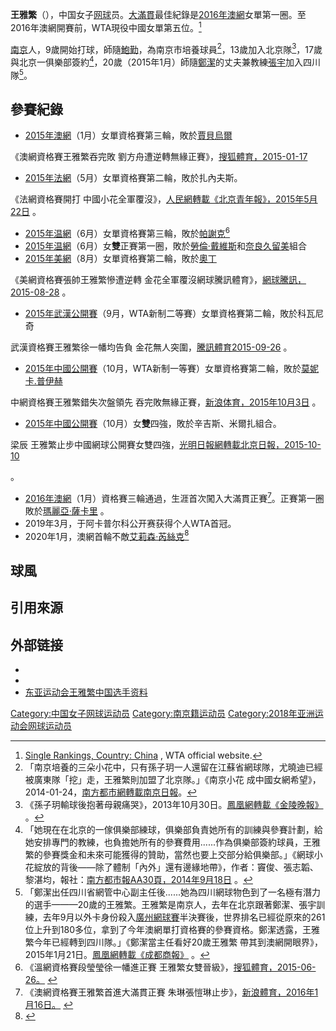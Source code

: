 {{Infobox 网球选手
|姓名=王雅繁
|image=Wang Yafan 8, 2015 Wimbledon Qualifying - Diliff.jpg
|国籍={{PRC}} 
|生日={{birth_date_and_age|1994|4|30|mf=y}}
|出生地=[[南京|南京]]
|身高=170
|体重=62
|职业奖金=122,926[[美元|美元]]
|单打职业战绩=88勝53負
|澳網單打最好成績=第一圈（2016，2020）
|溫網雙打最好成績=第一圈（2015）
|单打最高排名=125（2015年7月20日）<ref name="career_high">[http://www.wtatennis.com/players/player/16726/title/yafan-wang Wang Yafan] {{Wayback|url=http://www.wtatennis.com/players/player/16726/title/yafan-wang |date=20160305131017 }}, WTA official website.</ref>|雙打職業戰績=65勝39負
|双打最高排名=51（2015年11月16日）<ref name="career_high"/>
}}
{{Infobox Chinese
|c={{linktext|王雅繁}}
|p=Wáng Yǎfán
|w=Wang<sup>2</sup> Ya<sup>3</sup>fan<sup>2</sup>
|mi={{IPAc-cmn|wang|2|.|ya|3|-|f|an|2|}}
|myr=Wáng Yǎfán
|gr=Wang Yeafarn
|mps=Wáng Yǎ-fán
|bpmf=ㄨㄤˊ ㄧㄚˇ ㄈㄢˊ
|tp=Wáng Yǎfán
}}

'''王雅繁'''（{{bd|1994年|4月30日||}}），中国女子[[网球|网球]]员。[[大滿貫_(網球)|大滿貫]]最佳紀錄是[[2016年澳網|2016年澳網]]女單第一圈。至2016年澳網開賽前，WTA現役中國女單第五位。<REF>
[http://www.wtatennis.com/singles-rankings Single Rankings, Country: China] {{Wayback|url=http://www.wtatennis.com/singles-rankings |date=20140208041228 }}, WTA official website.
</ref>

[[南京|南京]]人，9歲開始打球，師隨[[鮑勤|鮑勤]]，為南京市培養球員<ref>「南京培養的三朵小花中，只有孫子玥一人還留在江蘇省網球隊，尤曉迪已經被廣東隊「挖」走，王雅繁則加盟了北京隊。」《南京小花 成中國女網希望》，2014-01-24，[http://sports.nandu.com/html/201401/24/723896.html 南方都市網轉載南京日報]{{dead link|date=2018年3月 |bot=InternetArchiveBot |fix-attempted=yes }}。</ref>，13歲加入北京隊<ref>《孫子玥輸球後抱著母親痛哭》，2013年10月30日。[http://news.ifeng.com/gundong/detail_2013_10/30/30778948_0.shtml 鳳凰網轉載《金陵晚報》] {{Wayback|url=http://news.ifeng.com/gundong/detail_2013_10/30/30778948_0.shtml |date=20170305062614 }}。</REF>，17歲與北京一俱樂部簽約<ref>「她現在在北京的一傢俱樂部練球，俱樂部負責她所有的訓練與參賽計劃，給她安排專門的教練，也負擔她所有的參賽費用......作為俱樂部簽約球員，王雅繁的參賽獎金和未來可能獲得的贊助，當然也要上交部分給俱樂部。」《網球小花綻放的背後——除了體制「內外」還有邊緣地帶》，作者：竇俊、張志韜、黎湛均，報社：[http://epaper.oeeee.com/epaper/A/html/2014-09/18/content_3315158.htm 南方都市報AA30頁，2014年9月18日] {{Wayback|url=http://epaper.oeeee.com/epaper/A/html/2014-09/18/content_3315158.htm |date=20170305001608 }}。</REF>，20歲（2015年1月）師隨[[鄭潔|鄭潔]]的丈夫兼教練[[張宇_(北京網球員)|張宇]]加入四川隊<ref name="chengdu">「鄭潔出任四川省網管中心副主任後......她為四川網球物色到了一名極有潛力的選手———20歲的王雅繁。王雅繁是南京人，去年在北京跟著鄭潔、張宇訓練，去年9月以外卡身份殺入[[廣州國際女子網球公開賽|廣州網球賽]]半決賽後，世界排名已經從原來的261位上升到180多位，拿到了今年澳網單打資格賽的參賽資格。鄭潔透露，王雅繁今年已經轉到四川隊。」《鄭潔當主任看好20歲王雅繁 帶其到澳網開眼界》，2015年1月21日。[http://sports.ifeng.com/a/20150121/42979134_0.shtml 鳳凰網轉載《成都商報》] {{Wayback|url=http://sports.ifeng.com/a/20150121/42979134_0.shtml |date=20170305002615 }}。</ref>。

==參賽紀錄==
*[[2015年澳網|2015年澳網]]（1月）女單資格賽第三輪，敗於[[翁斯·賈貝烏爾|賈貝烏爾]]<!---Ons Jabeur---><REF>
《澳網資格賽王雅繁吞完敗 劉方舟遭逆轉無緣正賽》，[http://sports.sohu.com/20150117/n407863854.shtml 搜狐體育，2015-01-17] {{Wayback|url=http://sports.sohu.com/20150117/n407863854.shtml |date=20200507113059 }}
</REF>
*[[2015年法網|2015年法網]]（5月）女單資格賽第二輪，敗於扎內夫斯。<REF>
《法網資格賽開打 中國小花全軍覆沒》，[http://sports.people.com.cn/BIG5/n/2015/0522/c22166-27040360.html 人民網轉載《北京青年報》，2015年5月22日] {{Wayback|url=http://sports.people.com.cn/BIG5/n/2015/0522/c22166-27040360.html |date=20170305001604 }}。
</REF>
*[[2015年温網|2015年温網]]（6月）女單資格賽第三輪，敗於[[塔米拉·帕謝克|帕謝克]]<ref>《溫網資格賽段瑩瑩徐一幡進正賽 王雅繁女雙晉級》，[http://sports.sohu.com/20150626/n415671643.shtml  搜狐體育，2015-06-26。] {{Wayback|url=http://sports.sohu.com/20150626/n415671643.shtml |date=20151211214609 }}</ref>
*[[2015年温網|2015年温網]]（6月）女'''雙'''正賽第一圈，敗於[[勞倫·戴維斯|勞倫·戴維斯]]和[[奈良久留美|奈良久留美]]組合
*[[2015年美網|2015年美網]]（8月）女單資格賽第二輪，敗於[[梅拉妮·奧丁|奧丁]]<REF>
《美網資格賽張帥王雅繁慘遭逆轉 金花全軍覆沒網球騰訊體育》，[http://sports.qq.com/a/20150828/070304.htm 網球騰訊，2015-08-28] {{Wayback|url=http://sports.qq.com/a/20150828/070304.htm |date=20170305003409 }}。
</REF>
*[[2015年武漢網球公開賽|2015年武漢公開賽]]（9月，WTA新制二等賽）女單資格賽第二輪，敗於科瓦尼奇<REF>
武漢資格賽王雅繁徐一幡均告負 金花無人突圍，[http://sports.qq.com/a/20150926/038090.htm 騰訊體育2015-09-26] {{Wayback|url=http://sports.qq.com/a/20150926/038090.htm |date=20160126174620 }}。
</REF>
*[[2015年中國網球公開賽|2015年中國公開賽]]（10月，WTA新制一等賽）女單資格賽第二輪，敗於[[莫妮卡.普伊赫|莫妮卡.普伊赫]]<!---Monica Puig---><REF>
中網資格賽王雅繁錯失次盤領先 吞完敗無緣正賽，[http://sports.sina.com.cn/tennis/china/2015-10-03/doc-ifximeyv2739562.shtml  新浪体育，2015年10月3日] {{Wayback|url=http://sports.sina.com.cn/tennis/china/2015-10-03/doc-ifximeyv2739562.shtml |date=20160127212057 }}。
</REF>
*[[2015年中國網球公開賽|2015年中國公開賽]]（10月）女'''雙'''四強，敗於辛吉斯、米爾扎組合。<REF>
梁辰 王雅繁止步中國網球公開賽女雙四強，[http://sports.gmw.cn/2015-10/10/content_17295326.htm 光明日報網轉載北京日報，2015-10-10] {{Wayback|url=http://sports.gmw.cn/2015-10/10/content_17295326.htm |date=20160126115211 }}
</REF>。
*[[2016年澳網|2016年澳網]]（1月）資格賽三輪通過，生涯首次闖入大滿貫正賽<ref>《澳網資格賽王雅繁首進大滿貫正賽 朱琳張愷琳止步》，[http://sports.sina.com.cn/tennis/china/2016-01-16/doc-ifxnqriz9737393.shtml 新浪體育，2016年1月16日。] {{Wayback|url=http://sports.sina.com.cn/tennis/china/2016-01-16/doc-ifxnqriz9737393.shtml |date=20160121004855 }}</REF>。正賽第一圈敗於[[瑪麗亞·薩卡里|瑪麗亞·薩卡里]]<!---Maria Sakkari--->。
*2019年3月，于阿卡普尔科公开赛获得个人WTA首冠。
*2020年1月，澳網首輪不敵[[艾莉森·芮絲克|艾莉森·芮絲克]]<ref>{{cite news |title=澳网：王雅繁止步首轮 |url=http://sports.xinhuanet.com/c/2020-01/21/c_1125490164.htm |agency=新華網 |accessdate=2020-01-22 |archive-date=2020-05-07 |archive-url=https://web.archive.org/web/20200507113140/http://sports.xinhuanet.com/c/2020-01/21/c_1125490164.htm |dead-url=no }}</ref>

==球風==

==引用來源==
{{REFLIST}}

== 外部链接 ==
*{{WTA|16726}}
*{{ITF Profile|id=100141815}}
*[https://web.archive.org/web/20150402102619/http://data.tianjin2013.sports.sohu.com/MemInfo.php?ID=83719 东亚运动会王雅繁中国选手资料]

{{中國女子網球單打前十球員}}

[[Category:中国女子网球运动员|Category:中国女子网球运动员]]
[[Category:南京籍运动员|Category:南京籍运动员]]
[[Category:2018年亚洲运动会网球运动员|Category:2018年亚洲运动会网球运动员]]